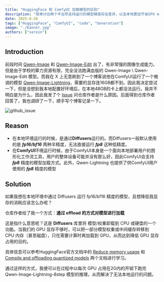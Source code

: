 ---
title: "HuggingFace 和 ComfyUI 加载模型的区别"
description: "简单讨论两个平台所支持运行的模型精度存在差异，以及本地更加节省GPU memory运行模型"
date: 2025-8-26
tags: ["HuggingFace", "ComfyUI", "code", "Generation"]
image: "./banner.jpg"
authors: ["serein"]
---

## Introduction

前段时间 [Qwen-Image](https://github.com/QwenLM/Qwen-Image) 和 [Qwen-Image-Edit](https://github.com/QwenLM/Qwen-Image) 出了，有非常强的图像生成能力。但是由于学校的算力资源有限，完全没法跑满血版的 Qwen-Image \ Qwen-Image-Edit 模型。而我在 X 上无意刷到了一个博客说他在ComfyUI运行了一个微调的模型 [Qwen-Image-Lightning](https://github.com/ModelTC/Qwen-Image-Lightning)，需要的显存连16GB都不到。因此我决定尝试一下，但是没想到我本地配置好环境后，在本地48GB的卡上都没法运行。我并不明白是为什么，因此我发了个 [Issue](https://github.com/ModelTC/Qwen-Image-Lightning/issues/22) 问仓库作者是什么原因。后面得到仓库作者回答了，我也调研了一下，顺手写个博客记录一下。

![github_issue](assets/github_issue.jpg)


## Reason

* 在本地环境运行的时候，是通过**Diffusers**运行的。而Diffusers一般默认使用的是 ***fp16/bf16*** 两种半精度，无法直接运行 ***fp8*** 这种低精度。
* 在**ComfyUI**环境运行时候，由于ComfyUI本身是一个面向本地部署用户的图形化工作流工具，用户的整体设备可能并没有那么好，因此ComfyUI会支持 ***fp8*** 精度的模型加载方式。此外，Qwen-Lightning 也提供了供ComfyUI用户使用的 ***fp8*** 精度的模型

## Solution

如果我想在本地环境中通过 Diffusers 运行 fp16/bf16 精度的模型，且想降低我显存的消耗应该怎么办呢？

仓库作者给了我一个方式：**通过 offload 的方式对模型进行加载**

这是指什么意思呢？这是 **Diffusers** 库里将 模型/权重卸载到 CPU 或硬盘的一个功能。当我们的 GPU 显存不够时，可以把一部分模型权重或中间缓存转移到 CPU 内存（甚至磁盘），只在需要计算时再加载到 GPU，从而达到降低 GPU 显存占用的目的。

具体信息可以参考HuggingFace官方文档中的 [Reduce memory usage](https://huggingface.co/docs/diffusers/optimization/memory#cpu-offloading) 和 [Compile and offloading quantized models](https://huggingface.co/docs/diffusers/optimization/speed-memory-optims) 两个文档进行学习。

通过这样的方式，我便可以在过程中以每次 GPU 占用在2G内的开销下跑完 Qwen-Image-Lightning-8step 模型的推理，从而解决了无法本地运行的问题。

